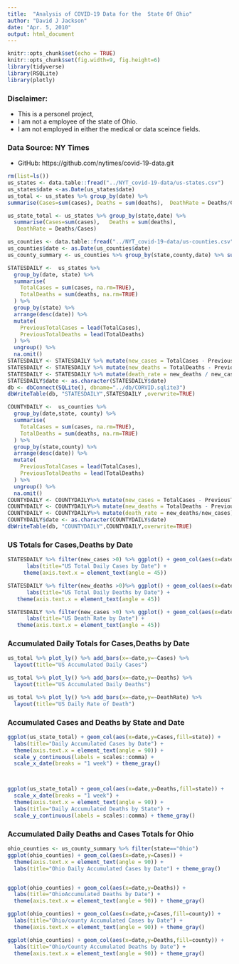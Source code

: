 ```yaml
---
title:  "Analysis of COVID-19 Data for the  State Of Ohio"
author: "David J Jackson"
date: "Apr. 5, 2010"
output: html_document
---
```


```r
knitr::opts_chunk$set(echo = TRUE)
knitr::opts_chunk$set(fig.width=9, fig.height=6)
library(tidyverse)
library(RSQLite)
library(plotly)
```

### Disclaimer:
* This is a personel project, 
* I am not a employee of the state of Ohio. 
* I am not employed in either the medical or data sceince fields.

### Data Source: NY Times
* GitHub: https://github.com/nytimes/covid-19-data.git


```r
rm(list=ls())
us_states <- data.table::fread("../NYT_covid-19-data/us-states.csv")
us_states$date <-as.Date(us_states$date)
us_total <- us_states %>% group_by(date) %>% 
summarise(Cases=sum(cases), Deaths = sum(deaths),  DeathRate = Deaths/Cases)

us_state_total <- us_states %>% group_by(state,date) %>% 
  summarise(Cases=sum(cases),   Deaths = sum(deaths),                               
   DeathRate = Deaths/Cases)

```
```r
us_counties <- data.table::fread("../NYT_covid-19-data/us-counties.csv")
us_counties$date <- as.Date(us_counties$date)
us_county_summary <- us_counties %>% group_by(state,county,date) %>% summarise(Cases=sum(cases),Deaths = sum(deaths),DeathRate = Deaths/Cases)

```
```r
STATESDAILY <-  us_states %>% 
  group_by(date, state) %>%
  summarise(
    TotalCases = sum(cases, na.rm=TRUE),
    TotalDeaths = sum(deaths, na.rm=TRUE)
  ) %>%
  group_by(state) %>%
  arrange(desc(date)) %>%
  mutate(
    PreviousTotalCases = lead(TotalCases),
    PreviousTotalDeaths = lead(TotalDeaths)
  ) %>%
  ungroup() %>%
  na.omit()
STATESDAILY <- STATESDAILY %>% mutate(new_cases = TotalCases - PreviousTotalCases)
STATESDAILY <- STATESDAILY %>% mutate(new_deaths = TotalDeaths - PreviousTotalDeaths)
STATESDAILY <- STATESDAILY %>% mutate(death_rate = new_deaths / new_cases)
STATESDAILY$date <- as.character(STATESDAILY$date)
db <- dbConnect(SQLite(), dbname="../db/CORVID.sqlite3")
dbWriteTable(db, "STATESDAILY",STATESDAILY ,overwrite=TRUE)
```

```r
COUNTYDAILY <-  us_counties %>% 
  group_by(date,state, county) %>%
  summarise(
    TotalCases = sum(cases, na.rm=TRUE),
    TotalDeaths = sum(deaths, na.rm=TRUE)
  ) %>%
  group_by(state,county) %>%
  arrange(desc(date)) %>%
  mutate(
    PreviousTotalCases = lead(TotalCases),
    PreviousTotalDeaths = lead(TotalDeaths)
  ) %>%
  ungroup() %>%
  na.omit()
COUNTYDAILY <- COUNTYDAILY%>% mutate(new_cases = TotalCases - PreviousTotalCases)
COUNTYDAILY <- COUNTYDAILY%>% mutate(new_deaths = TotalDeaths - PreviousTotalDeaths)
COUNTYDAILY <- COUNTYDAILY%>% mutate(death_rate = new_deaths/new_cases)
COUNTYDAILY$date <- as.character(COUNTYDAILY$date)
dbWriteTable(db, "COUNTYDAILY",COUNTYDAILY,overwrite=TRUE)
```

###  US Totals for Cases,Deaths  by Date


```r
STATESDAILY %>% filter(new_cases >0) %>% ggplot() + geom_col(aes(x=date,y=new_cases)) +
      labs(title="US Total Daily Cases by Date") +
     theme(axis.text.x = element_text(angle = 45))

STATESDAILY %>% filter(new_deaths >0)%>% ggplot() + geom_col(aes(x=date,y=new_deaths)) +
      labs(title="US Total Daily Deaths by Date") +
   theme(axis.text.x = element_text(angle = 45))

STATESDAILY %>% filter(new_cases >0) %>% ggplot() + geom_col(aes(x=date,y=death_rate)) +
      labs(title="US Death Rate by Date") +
   theme(axis.text.x = element_text(angle = 45))

```

### Accumulated Daily Totals for Cases,Deaths  by Date

```r
us_total %>% plot_ly() %>% add_bars(x=~date,y=~Cases) %>%
  layout(title="US Accumulated Daily Cases")

us_total %>% plot_ly() %>% add_bars(x=~date,y=~Deaths) %>%
  layout(title="US Accumulated Daily Deaths")

us_total %>% plot_ly() %>% add_bars(x=~date,y=~DeathRate) %>%
  layout(title="US Daily Rate of Death")
```

### Accumulated  Cases and Deaths by State and Date

```r
ggplot(us_state_total) + geom_col(aes(x=date,y=Cases,fill=state)) +
  labs(title="Daily Accumulated Cases by Date") +
  theme(axis.text.x = element_text(angle = 90)) + 
  scale_y_continuous(labels = scales::comma) +
  scale_x_date(breaks = "1 week") + theme_gray()



ggplot(us_state_total) + geom_col(aes(x=date,y=Deaths,fill=state)) +
  scale_x_date(breaks = "1 week") +
  theme(axis.text.x = element_text(angle = 90)) +
  labs(title="Daily Accumulated Deaths by State") +
  scale_y_continuous(labels = scales::comma) + theme_gray()


```

### Accumulated Daily  Deaths and Cases Totals for   Ohio

```r

ohio_counties <- us_county_summary %>% filter(state=="Ohio")
ggplot(ohio_counties) + geom_col(aes(x=date,y=Cases)) +
  theme(axis.text.x = element_text(angle = 90)) +
  labs(title="Ohio Daily Accumulated Cases by Date") + theme_gray()


ggplot(ohio_counties) + geom_col(aes(x=date,y=Deaths)) +
  labs(title="OhioAccumulated Deaths by Date") +
  theme(axis.text.x = element_text(angle = 90)) + theme_gray()

```
```r
ggplot(ohio_counties) + geom_col(aes(x=date,y=Cases,fill=county)) +
  labs(title="Ohio/county Accumulated Cases by Date") +
  theme(axis.text.x = element_text(angle = 90)) + theme_gray()

ggplot(ohio_counties) + geom_col(aes(x=date,y=Deaths,fill=county)) +
  labs(title="Ohio/County Accumulated Deaths by Date") +
  theme(axis.text.x = element_text(angle = 90)) + theme_gray()

```
